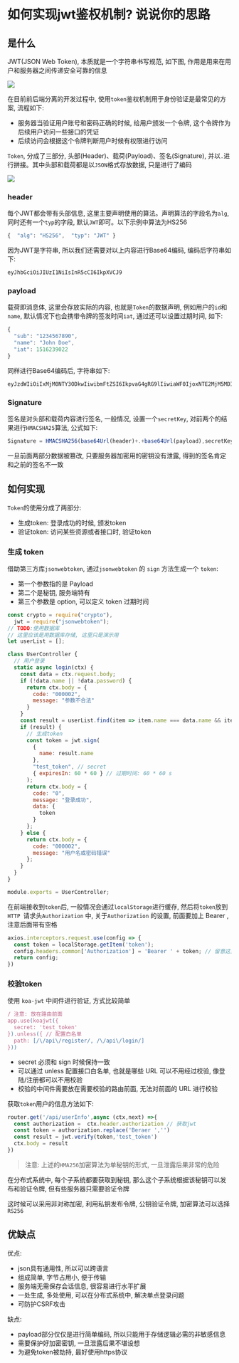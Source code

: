 # 如何实现jwt鉴权机制? 说说你的思路

## 是什么

JWT(JSON Web Token), 本质就是一个字符串书写规范, 如下图, 作用是用来在用户和服务器之间传递安全可靠的信息

![](https://static.vue-js.com/052904c0-cd89-11eb-ab90-d9ae814b240d.png)

在目前前后端分离的开发过程中, 使用`token`鉴权机制用于身份验证是最常见的方案, 流程如下: 

- 服务器当验证用户账号和密码正确的时候, 给用户颁发一个令牌, 这个令牌作为后续用户访问一些接口的凭证
- 后续访问会根据这个令牌判断用户时候有权限进行访问

`Token`, 分成了三部分, 头部(Header)、载荷(Payload)、签名(Signature), 并以`.`进行拼接。其中头部和载荷都是以`JSON`格式存放数据, 只是进行了编码

![](https://static.vue-js.com/1175f990-cd89-11eb-85f6-6fac77c0c9b3.png)

### header

每个JWT都会带有头部信息, 这里主要声明使用的算法。声明算法的字段名为`alg`, 同时还有一个`typ`的字段, 默认`JWT`即可。以下示例中算法为HS256

```js showLineNumbers copyon
{  "alg": "HS256",  "typ": "JWT" } 
```

因为JWT是字符串, 所以我们还需要对以上内容进行Base64编码, 编码后字符串如下: 

```tex
eyJhbGciOiJIUzI1NiIsInR5cCI6IkpXVCJ9        
```

### payload

载荷即消息体, 这里会存放实际的内容, 也就是`Token`的数据声明, 例如用户的`id`和`name`, 默认情况下也会携带令牌的签发时间`iat`, 通过还可以设置过期时间, 如下: 

```js showLineNumbers copyon
{
  "sub": "1234567890",
  "name": "John Doe",
  "iat": 1516239022
}
```

同样进行Base64编码后, 字符串如下: 

```tex
eyJzdWIiOiIxMjM0NTY3ODkwIiwibmFtZSI6IkpvaG4gRG9lIiwiaWF0IjoxNTE2MjM5MDIyfQ
```

### Signature

签名是对头部和载荷内容进行签名, 一般情况, 设置一个`secretKey`, 对前两个的结果进行`HMACSHA25`算法, 公式如下: 

```js showLineNumbers copy
Signature = HMACSHA256(base64Url(header)+.+base64Url(payload),secretKey)
```

一旦前面两部分数据被篡改, 只要服务器加密用的密钥没有泄露, 得到的签名肯定和之前的签名不一致

## 如何实现

`Token`的使用分成了两部分: 

- 生成token: 登录成功的时候, 颁发token
- 验证token: 访问某些资源或者接口时, 验证token

### 生成 token

借助第三方库`jsonwebtoken`, 通过`jsonwebtoken` 的 `sign` 方法生成一个 `token`: 

- 第一个参数指的是 Payload
- 第二个是秘钥, 服务端特有
- 第三个参数是 option, 可以定义 token 过期时间

```js showLineNumbers copy
const crypto = require("crypto"),
  jwt = require("jsonwebtoken");
// TODO:使用数据库
// 这里应该是用数据库存储, 这里只是演示用
let userList = [];

class UserController {
  // 用户登录
  static async login(ctx) {
    const data = ctx.request.body;
    if (!data.name || !data.password) {
      return ctx.body = {
        code: "000002", 
        message: "参数不合法"
      }
    }
    const result = userList.find(item => item.name === data.name && item.password === crypto.createHash('md5').update(data.password).digest('hex'))
    if (result) {
      // 生成token
      const token = jwt.sign(  
        {
          name: result.name
        },
        "test_token", // secret
        { expiresIn: 60 * 60 } // 过期时间: 60 * 60 s
      );
      return ctx.body = {
        code: "0",
        message: "登录成功",
        data: {
          token
        }
      };
    } else {
      return ctx.body = {
        code: "000002",
        message: "用户名或密码错误"
      };
    }
  }
}

module.exports = UserController;
```

在前端接收到`token`后, 一般情况会通过`localStorage`进行缓存, 然后将`token`放到`HTTP `请求头`Authorization` 中, 关于`Authorization` 的设置, 前面要加上 Bearer , 注意后面带有空格

```js showLineNumbers copy
axios.interceptors.request.use(config => {
  const token = localStorage.getItem('token');
  config.headers.common['Authorization'] = 'Bearer ' + token; // 留意这里的 Authorization
  return config;
})
```

### 校验token

使用 `koa-jwt` 中间件进行验证, 方式比较简单

```js showLineNumbers copy
/ 注意: 放在路由前面
app.use(koajwt({
  secret: 'test_token'
}).unless({ // 配置白名单
  path: [/\/api\/register/, /\/api\/login/]
}))
```

- secret 必须和 sign 时候保持一致
- 可以通过 unless 配置接口白名单, 也就是哪些 URL 可以不用经过校验, 像登陆/注册都可以不用校验
- 校验的中间件需要放在需要校验的路由前面, 无法对前面的 URL 进行校验

获取`token`用户的信息方法如下: 

```js showLineNumbers copy
router.get('/api/userInfo',async (ctx,next) =>{
  const authorization =  ctx.header.authorization // 获取jwt
  const token = authorization.replace('Beraer ','')
  const result = jwt.verify(token,'test_token')
  ctx.body = result
})
```

>注意: 上述的`HMA256`加密算法为单秘钥的形式, 一旦泄露后果非常的危险

在分布式系统中, 每个子系统都要获取到秘钥, 那么这个子系统根据该秘钥可以发布和验证令牌, 但有些服务器只需要验证令牌

这时候可以采用非对称加密, 利用私钥发布令牌, 公钥验证令牌, 加密算法可以选择`RS256`

## 优缺点

优点: 

- json具有通用性, 所以可以跨语言
- 组成简单, 字节占用小, 便于传输
- 服务端无需保存会话信息, 很容易进行水平扩展
- 一处生成, 多处使用, 可以在分布式系统中, 解决单点登录问题
- 可防护CSRF攻击

缺点: 

- payload部分仅仅是进行简单编码, 所以只能用于存储逻辑必需的非敏感信息
- 需要保护好加密密钥, 一旦泄露后果不堪设想
- 为避免token被劫持, 最好使用https协议
